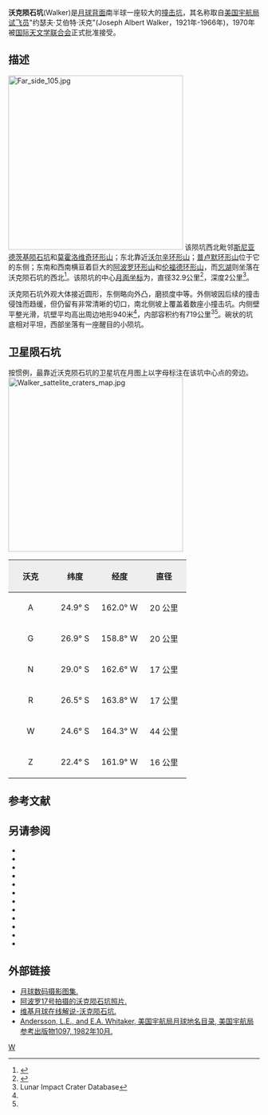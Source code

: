 {{lunar crater data|
 image=Walker LRO WAC.png|240px|
 caption=[[月球勘测轨道飞行器|月球勘测轨道飞行器]]拍摄的图像|
 latitude=25.82|
 N_or_S=S|
 longitude=161.92|
 E_or_W=W|
 diameter=32.9公里|
 depth=2公里|
 colong=162|
 eponym=约瑟夫·艾伯特·沃克}}
'''沃克陨石坑'''(Walker)是[[月球背面|月球背面]]南半球一座较大的[[撞击坑|撞击坑]]，其名称取自[[美国宇航局|美国宇航局]][[试飞员|试飞员]]"约瑟夫·艾伯特·沃克"(Joseph Albert Walker，1921年-1966年)，1970年被[[国际天文学联合会|国际天文学联合会]]正式批准接受。

==描述==
[[Image:Far_side_105.jpg|350px]]
该陨坑西北毗邻[[斯尼亚德茨基陨石坑|斯尼亚德茨基陨石坑]]和[[莫霍洛维奇环形山|莫霍洛维奇环形山]]；东北靠近[[沃尔辛环形山|沃尔辛环形山]]；[[普卢默环形山|普卢默环形山]]位于它的东侧；东南和西南横亘着巨大的[[阿波罗环形山|阿波罗环形山]]和[[伦福德环形山|伦福德环形山]]，而[[忘湖|忘湖]]则坐落在沃克陨石坑的西北<ref>{{Cite web |url=http://planetarynames.wr.usgs.gov/images/Lunar/lac_105_wac.pdf |title=Crater Walker  on LAC-105 map |access-date=2016-07-17 |archive-date=2019-09-29 |archive-url=https://web.archive.org/web/20190929184959/https://planetarynames.wr.usgs.gov/images/Lunar/lac_105_wac.pdf |dead-url=no }}</ref>。该陨坑的中心[[月面坐标|月面坐标]]为{{Coord|25.82|S|161.92|W|globe:Moon|nogoogle=1|noosm=1}}，直径32.9公里<ref name="IAU">{{Cite web |url=http://planetarynames.wr.usgs.gov/Feature/6475 |title=Directory of the International Astronomical Union |access-date=2016-07-17 |archive-date=2020-10-21 |archive-url=https://web.archive.org/web/20201021020932/https://planetarynames.wr.usgs.gov/Feature/6475 |dead-url=no }}</ref>，深度2公里<ref name=LICD>Lunar Impact Crater Database</ref>。

沃克陨石坑外观大体接近圆形，东侧略向外凸，磨损度中等。外侧坡因后续的撞击侵蚀而趋缓，但仍留有非常清晰的切口，南北侧坡上覆盖着数座小撞击坑。内侧壁平整光滑，坑壁平均高出周边地形940米<ref name="LICD"/>，内部容积约有719公里<sup>3</sup><ref name="LICD"/>。碗状的坑底相对平坦，西部坐落有一座醒目的小陨坑。{{clear}}

==卫星陨石坑==
按惯例，最靠近沃克陨石坑的卫星坑在月图上以字母标注在该坑中心点的旁边。
[[Image:Walker_sattelite_craters_map.jpg|350px]]

{| class="wikitable"
!width="25%" style="background:#eeeeee;" |沃克 
!width="25%" style="background:#eeeeee;" |纬度
!width="25%" style="background:#eeeeee;" |经度
!width="25%" style="background:#eeeeee;" |直径
|-
|align="center"|A
|align="center"|24.9° S
|align="center"|162.0° W
|align="center"|20 公里
|-
|align="center"|G
|align="center"|26.9° S
|align="center"|158.8° W
|align="center"|20 公里
|-
|align="center"|N
|align="center"|29.0° S
|align="center"|162.6° W
|align="center"|17 公里
|-
|align="center"|R
|align="center"|26.5° S
|align="center"|163.8° W
|align="center"|17 公里
|-
|align="center"|W
|align="center"|24.6° S
|align="center"|164.3° W
|align="center"|44 公里
|-
|align="center"|Z
|align="center"|22.4° S
|align="center"|161.9° W
|align="center"|16 公里
|}{{clear}}

== 参考文献 ==
{{Reflist}}

==另请参阅==
{{refbegin}}
* {{cite book
  | last1 = Andersson
  | first1 = L. E.
  | last2 = Whitaker
  | first2 = E. A.
  | authorlink2 = Ewen Whitaker
  | date = 1982
  | title = [[NASA|NASA]] Catalogue of Lunar Nomenclature
  | publisher = NASA RP-1097
  | ref = harv
  }}
* {{cite web
  | last = Blue
  | first = Jennifer
  | date = July 25, 2007
  | title = Gazetteer of Planetary Nomenclature
  | publisher = [[United_States_Geological_Survey|USGS]]
  | url = http://planetarynames.wr.usgs.gov/
  | accessdate = 2007-08-05
  | ref = harv
  | archive-date = 2013-02-13
  | archive-url = https://www.webcitation.org/6EOCinkK0?url=http://planetarynames.wr.usgs.gov/
  | dead-url = no
  }}
* {{cite book
  | last1 = Bussey
  | first1 = B.
  | authorlink1 = Ben Bussey
  | last2 = Spudis
  | first2 = P.
  | authorlink2 = Paul Spudis
  | date = 2004
  | title = The Clementine Atlas of the Moon
  | publisher = Cambridge University Press
  | location = New York
  | isbn = 978-0-521-81528-4
  | ref = harv
  }}
* {{cite book
  | last1 = Cocks
  | first1 = Elijah E.
  | last2 = Cocks
  | first2 = Josiah C.
  | date = 1995
  | title = Who's Who on the Moon: A Biographical Dictionary of Lunar Nomenclature
  | url = https://archive.org/details/isbn_9780936389271
  | publisher = Tudor Publishers
  | isbn = 978-0-936389-27-1
  | ref = harv
  }}
* {{cite web
  | last = McDowell
  | first = Jonathan
  | date = July 15, 2007
  | url = http://host.planet4589.org/astro/lunar/
  | title = Lunar Nomenclature
  | publisher = Jonathan's Space Report
  | accessdate = 2007-10-24
  | ref = harv
  | archive-date = 2012-05-26
  | archive-url = https://www.webcitation.org/67wcYNfK3?url=http://host.planet4589.org/astro/lunar/
  | dead-url = no
  }}
* {{cite journal| last1 = Menzel| first1 = D. H.| last2 = Minnaert| first2 = M.| last3 = Levin| first3 = B.| last4 = Dollfus| first4 = A.| last5 = Bell| first5 = B.| title = Report on Lunar Nomenclature by the Working Group of Commission 17 of the IAU| doi = 10.1007/BF00171763| journal = Space Science Reviews| volume = 12| issue = 2| pages = 136–186| date = 1971| bibcode = 1971SSRv...12..136M| ref = harv}}
* {{cite book
  | first = Patrick
  | last = Moore
  | authorlink = Patrick Moore
  | date = 2001
  | title = On the Moon
  | url = https://archive.org/details/patrickmooreonmo00patr
  | publisher = Sterling Publishing Co.
  | isbn = 978-0-304-35469-6
  | ref = harv
  }}
* {{cite book
  | first = Fred W.
  | last = Price
  | date = 1988
  | title = The Moon Observer's Handbook
  | publisher = Cambridge University Press
  | isbn = 978-0-521-33500-3
  | ref = harv
  }}
* {{cite book
  | last = Rükl
  | first = Antonín
  | authorlink = Antonín Rükl
  | date = 1990
  | title = Atlas of the Moon
  | publisher = Kalmbach Books
  | isbn = 978-0-913135-17-4
  | ref = harv
  }}
* {{cite book
  | last = Webb
  | first = Rev. T. W.
  | authorlink = Thomas William Webb
  | date = 1962
  | title = Celestial Objects for Common Telescopes
  | url = https://archive.org/details/celestialobjects00webb
  | edition = 6th revised
  | publisher = Dover
  | isbn = 978-0-486-20917-3
  | ref = harv
  }}
* {{cite book
  | first = Ewen A.
  | last = Whitaker
  | authorlink = Ewen Whitaker
  | date = 1999
  | title = Mapping and Naming the Moon
  | publisher = Cambridge University Press
  | isbn = 978-0-521-62248-6
  | ref = harv
  }}
* {{cite book
  | first = Peter T.
  | last = Wlasuk
  | date = 2000
  | title = Observing the Moon
  | publisher = Springer
  | isbn = 978-1-85233-193-1
  | ref = harv
 }}
{{refend}}

==外部链接==
*[http://www.lpi.usra.edu/resources/lunar_orbiter/bin/srch_nam.shtml?Walker%7C0 月球数码摄影图集.] {{Wayback|url=http://www.lpi.usra.edu/resources/lunar_orbiter/bin/srch_nam.shtml?Walker%7C0 |date=20201127013647 }}
*[http://www.lpi.usra.edu/resources/apollo/search/feature/?feature=Walker 阿波罗17号拍摄的沃克陨石坑照片.] {{Wayback|url=http://www.lpi.usra.edu/resources/apollo/search/feature/?feature=Walker |date=20201127015257 }}
*[http://the-moon.wikispaces.com/Walker 维基月球在线解说-沃克陨石坑.] {{Wayback|url=http://the-moon.wikispaces.com/Walker |date=20180531121813 }}
*[http://planet4589.org/astro/lunar/RP-1097.pdf Andersson, L.E., and E.A. Whitaker, 美国宇航局月球地名目录, 美国宇航局参考出版物1097, 1982年10月.] {{Wayback|url=http://planet4589.org/astro/lunar/RP-1097.pdf |date=20141006125838 }}

[[Category:月球环形山|W]]
{{月球環形山 (T-Z)}}